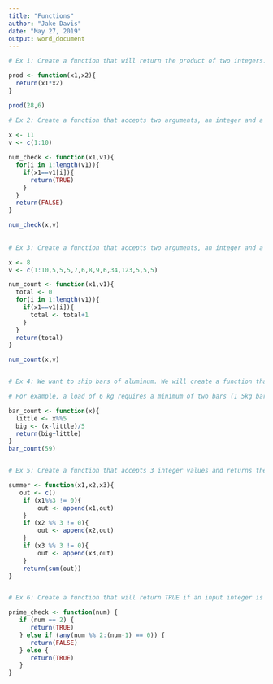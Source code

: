 ```yaml
---
title: "Functions"
author: "Jake Davis"
date: "May 27, 2019"
output: word_document
---
```


```r

# Ex 1: Create a function that will return the product of two integers.

prod <- function(x1,x2){
  return(x1*x2)
}

prod(28,6)

# Ex 2: Create a function that accepts two arguments, an integer and a vector of integers. It returns TRUE if the integer is present in the vector, otherwise it returns FALSE. Make sure you pay careful attention to your placement of the return(FALSE) line in your function!
  
x <- 11
v <- c(1:10)

num_check <- function(x1,v1){
  for(i in 1:length(v1)){
    if(x1==v1[i]){
      return(TRUE)
    }
  }
  return(FALSE)
}

num_check(x,v)
  
  
# Ex 3: Create a function that accepts two arguments, an integer and a vector of integers. It returns the count of the number of occurences of the integer in the input vector.

x <- 8
v <- c(1:10,5,5,5,7,6,8,9,6,34,123,5,5,5)

num_count <- function(x1,v1){
  total <- 0
  for(i in 1:length(v1)){
    if(x1==v1[i]){
      total <- total+1
    }
  }
  return(total)
}

num_count(x,v)


# Ex 4: We want to ship bars of aluminum. We will create a function that accepts an integer representing the requested kilograms of aluminum for the package to be shipped. To fullfill these order, we have small bars (1 kilogram each) and big bars (5 kilograms each). Return the least number of bars needed.

# For example, a load of 6 kg requires a minimum of two bars (1 5kg bars and 1 1kg bars). A load of 17 kg requires a minimum of 5 bars (3 5kg bars and 2 1kg bars).

bar_count <- function(x){
  little <- x%%5
  big <- (x-little)/5
  return(big+little)
}
bar_count(59)


# Ex 5: Create a function that accepts 3 integer values and returns their sum. However, if an integer value is evenly divisible by 3, then it does not count towards the sum. Return zero if all numbers are evenly divisible by 3. Hint: You may want to use the append() function.

summer <- function(x1,x2,x3){
   out <- c()
    if (x1%%3 != 0){
        out <- append(x1,out)
    }
    if (x2 %% 3 != 0){
        out <- append(x2,out)
    }
    if (x3 %% 3 != 0){
        out <- append(x3,out)
    }
    return(sum(out))  
}


# Ex 6: Create a function that will return TRUE if an input integer is prime. Otherwise, return FALSE. You may want to look into the any() function.

prime_check <- function(num) {
   if (num == 2) {
      return(TRUE)
   } else if (any(num %% 2:(num-1) == 0)) {
      return(FALSE)
   } else { 
      return(TRUE)
   }
}


```
